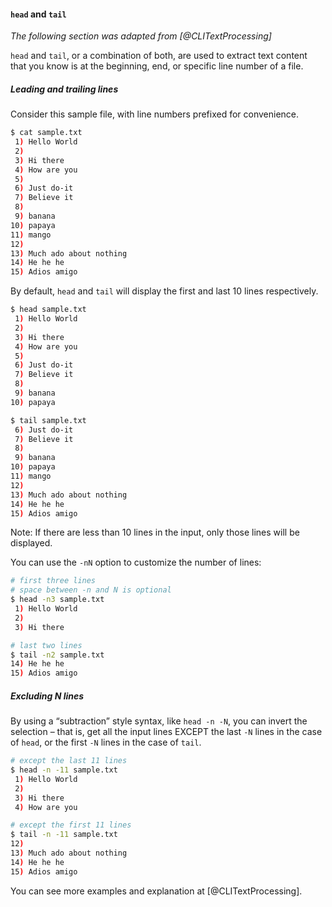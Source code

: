 
#### `head` and `tail`

_The following section was adapted from [@CLITextProcessing]_

`head` and `tail`, or a combination of both, are used to extract text content that you
know is at the beginning, end, or specific line number of a file.

##### Leading and trailing lines

Consider this sample file, with line numbers prefixed for convenience.

```bash {filename=bash}
$ cat sample.txt
 1) Hello World
 2) 
 3) Hi there
 4) How are you
 5) 
 6) Just do-it
 7) Believe it
 8) 
 9) banana
10) papaya
11) mango
12) 
13) Much ado about nothing
14) He he he
15) Adios amigo
```

By default, `head` and `tail` will display the first and last 10 lines respectively.

```bash {filename=bash}
$ head sample.txt
 1) Hello World
 2) 
 3) Hi there
 4) How are you
 5) 
 6) Just do-it
 7) Believe it
 8) 
 9) banana
10) papaya

$ tail sample.txt
 6) Just do-it
 7) Believe it
 8) 
 9) banana
10) papaya
11) mango
12) 
13) Much ado about nothing
14) He he he
15) Adios amigo
```

Note: If there are less than 10 lines in the input, only those lines will be displayed.

You can use the `-nN` option to customize the number of lines:

```bash {filename=bash}
# first three lines
# space between -n and N is optional
$ head -n3 sample.txt
 1) Hello World
 2) 
 3) Hi there

# last two lines
$ tail -n2 sample.txt
14) He he he
15) Adios amigo
```

##### Excluding N lines

By using a "subtraction" style syntax, like `head -n -N`, you can invert the selection --
that is, get all the input lines EXCEPT the last `-N` lines in the case of `head`, or the
first `-N` lines in the case of `tail`.

```bash {filename=bash}
# except the last 11 lines
$ head -n -11 sample.txt
 1) Hello World
 2) 
 3) Hi there
 4) How are you

# except the first 11 lines
$ tail -n -11 sample.txt
12) 
13) Much ado about nothing
14) He he he
15) Adios amigo
```

You can see more examples and explanation at [@CLITextProcessing].

